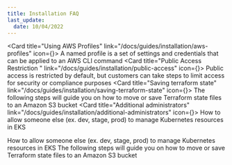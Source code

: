 ```yaml
---
title: Installation FAQ
last_update:
  date: 10/04/2022
---
```




<Card title="Using AWS Profiles" link="/docs/guides/installation/aws-profiles" icon={<Info size={42} color="#858c9c" />}>
  A named profile is a set of settings and credentials that can be applied to an AWS CLI command
</Card>
<Card title="Public Access Restriction " link="/docs/guides/installation/public-access" icon={<UsersThree size={42} color="#858c9c" />}>
  Public access is restricted by default, but customers can take steps to limit access for security or compliance purposes
</Card>
<Card title="Saving terraform state" link="/docs/guides/installation/saving-terraform-state" icon={<FloppyDisk size={42} color="#858c9c" />}>
  The following steps will guide you on how to move or save Terraform state files to an Amazon S3 bucket
</Card>
<Card title="Additional administrators" link="/docs/guides/installation/additional-administrators" icon={<UserPlus size={42} color="#858c9c" />}>
  How to allow someone else (ex. dev, stage, prod) to manage Kubernetes resources in EKS
</Card>

<Question title="Additional administrators">How to allow someone else (ex. dev, stage, prod) to manage Kubernetes resources in EKS</Question>
<Question title="Saving terraform state">
  The following steps will guide you on how to move or save Terraform state files to an Amazon S3 bucket
</Question>
